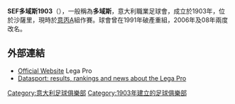 {{Infobox football club |
  clubname = 多域斯|
  image    = <!-- 檔案不存在 [[File:A.S.D._S.E.F._Torres_1903.gif|130px]] ，可從英文維基百科取得 -->|
  fullname = Società di Educazione Fisica Torres 1903 s.r.l. |
  nickname =  |
  founded  = 1903<br/>1991 (重組)<br/>2006 ''(稱為Sassari Torres 1903)''<br/>2008 ''(稱為A.S.D. Torres Calcio)'' |
  dissolved = 1991 (Torres Calcio)<br/>2006 (Pol. Sassari Torres)<br/>2008 (Sassari Torres 1903)|
  ground   = [[Stadio_Vanni_Sanna|Stadio Vanni Sanna]],<br/>[[Sassari|Sassari]], [[Italy|Italy]] |
  capacity = 7,480 | 
  chairman = Antonello Lorenzoni |
  manager  = [[Vincenzo_Cosco|Vincenzo Cosco]]|
  league   = [[意丙|意丙]]A組 |
  season   = [[2013–14_Lega_Pro_Seconda_Divisione|2013–14]] |
  position = 意丙B組, 12th |
  pattern_la1=|pattern_b1=_redhalf|pattern_ra1=|
  leftarm1=000066|body1=000066|rightarm1=ff0000|shorts1=000066|socks1=000066|
  pattern_la2=|pattern_b2=_red_&_navyhorizontal|pattern_ra2=|
  leftarm2=FFFFFF|body2=FFFFFF|rightarm2=FFFFFF|shorts2=000066|socks2=FFFFFF|
}}

'''SEF多域斯1903'''（{{lang-it|Società di Educazione Fisica Torres 1903}}），一般稱為'''多域斯'''，意大利職業足球會，成立於1903年，位於沙薩里，現時於[[意丙|意丙]]A組作賽。球會曾在1991年破產重組，2006年及08年兩度改名。

==外部連結==
*[https://web.archive.org/web/20080730220841/http://www.lega-calcio-serie-c.it/index.html Official Website] Lega Pro
*[https://web.archive.org/web/20110724000553/http://www.datasport.it/calcio/legapro/ Datasport: results, rankings and news about the Lega Pro]

[[Category:意大利足球俱樂部|Category:意大利足球俱樂部]]
[[Category:1903年建立的足球俱樂部|Category:1903年建立的足球俱樂部]]
